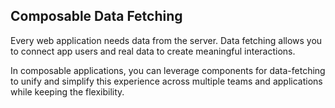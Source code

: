 ## Composable Data Fetching

Every web application needs data from the server. Data fetching allows you to connect app users and real data to create meaningful interactions.

In composable applications, you can leverage components for data-fetching to unify and simplify this experience across multiple teams and applications while keeping the flexibility.
